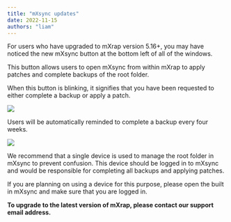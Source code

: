 ```yaml
---
title: "mXsync updates"
date: 2022-11-15
authors: "liam"
---
```


For users who have upgraded to mXrap version 5.16+, you may have noticed the new mXsync button at the bottom left of all of the windows.

This button allows users to open mXsync from within mXrap to apply patches and complete backups of the root folder.

When this button is blinking, it signifies that you have been requested to either complete a backup or apply a patch.

![](/img/mXrap-Arrows.gif)

Users will be automatically reminded to complete a backup every four weeks.

![](/img/mXsync-Squares.gif)

We recommend that a single device is used to manage the root folder in mXsync to prevent confusion. This device should be logged in to mXsync and would be responsible for completing all backups and applying patches.

If you are planning on using a device for this purpose, please open the built in mXsync and make sure that you are logged in.

**To upgrade to the latest version of mXrap, please contact our support email address.**
